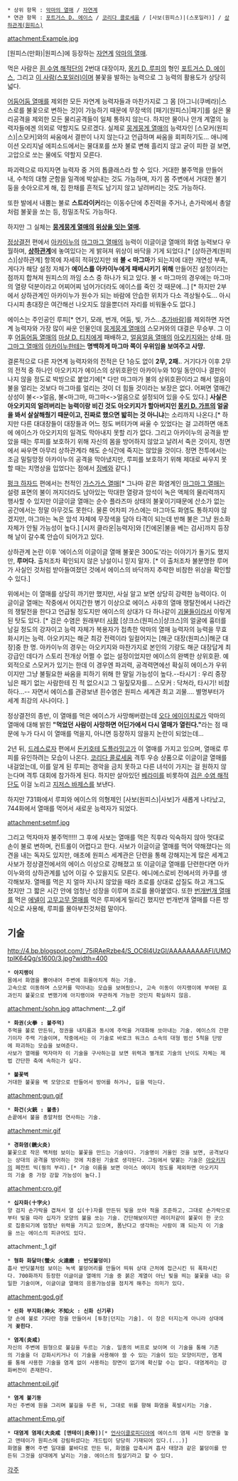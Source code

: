  * 상위 항목 : [[악마의 열매]] / [[자연계]]
 * 연관 항목 : [[포트거스 D. 에이스]] / [[코리다 콜로세움]] / [사보(원피스)|(스포일러)] / [[상하관계(원피스)]]

attachment:Example.jpg

[원피스(만화)|원피스]에 등장하는 [[자연계]] [[악마의 열매]].



먹은 사람은 [[흰 수염 해적단]]의 2번대 대장이자, [[몽키 D. 루피]]의 형인 [[포트거스 D. 에이스]],  그리고 [[사보(원피스)|이 사람(스포일러)]]이며 불꽃을 발하는 능력으로 그 능력의 활용도가 상당히 넓다.

[[어둠어둠 열매]]를 제외한 모든 자연계 능력자들과 마찬가지로 그 몸 [아그니(쿠베라)|스스로를 불꽃으로 변하는 것]이 가능하기 때문에 무장색의 [패기(원피스)|패기]를 실은 물리공격을 제외한 모든 물리공격들이 일체 통하지 않는다. 하지만 물이나 안개 계열의 능력자들에겐 의외로 약할지도 모르겠다. 실제로 [[뭉게뭉게 열매]]의 능력자인 [스모커(원피스)|스모커]와의 싸움에서 결판이 나지 않는다고 언급하며 싸움을 회피하기도... 애니메이션 오리지널 에피소드에서는 물대포를 쏘자 불로 변해 흘리지 않고 굳이 피한 걸 보면, 고압으로 쏘는 물에도 약할지 모른다.

파괴력으로 따지자면 능력자 중 거의 톱클래스라 할 수 있다. 거대한 불주먹을 만들어 내, 수척의 대형 군함을 일격에 박살내는 것도 가능하며, 자기 몸 주변에서 거대한 불기둥을 솟아오르게 해, 집 한채를 흔적도 남기지 않고 날려버리는 것도 가능하다.

또한 발에서 내뿜는 불로 '''스트라이커'''라는 이동수단에 추진력을 주거나, 손가락에서 총알처럼 불꽃을 쏘는 등, 정밀조작도 가능하다.

하지만 그 실체는 '''[[뭉게뭉게 열매]]의 [http://bbs2.ruliweb.daum.net/gaia/do/ruliweb/family/230/read?articleId=22915340&bbsId=G005&itemId=75 위상을 잇는 열매]. ''' 

[[정상결전]] 편에서 [[아카이누]]의 [[마그마그 열매]]의 능력이 이글이글 열매의 화염 능력보다 우월하며, '''[[상하관계]]'''에 놓여있다는 게 밝혀져 위상이 바닥을 기게 되었다.[* [상하관계(원피스)|상하관계] 항목에 자세히 적혀있지만 왜 '''불 < 마그마'''가 되는지에 대한 개연성 부족, 게다가 해당 설정 자체가 '''에이스를 아카이누에게 패배시키기 위해''' 만들어진 설정이라는 점까지 합쳐져 원피스의 까임 소스 중 하나가 되고 있다. 불 < 마그마의 경우에는 마그마의 열량 덕분이라고 어찌어찌 넘어가더라도 에이스를 죽인 것 때문에...] [* 하지만 2부에서 상하관계인 아카이누가 원수가 되는 바람에 안습한 위치가 다소 격상될수도... 아시다시피 총대장은 여간해선 나오지도 않을뿐더러 자리를 비워둘수도 없다.]

에이스는 주인공인 루피[* 연기, 모래, 번개, 어둠, 빛, 가스...[[추가바람]]]를 제외하면 자연계 능력자와 가장 많이 싸운 인물인데 [[뭉게뭉게 열매]]의 스모커와의 대결은 무승부. 그 이후 [[어둠어둠 열매]]의 [[마샬 D. 티치]]에게 패배하고, [[얼음얼음 열매]]의 [[아오키지]]와는 상쇄. [[마그마그 열매]]의 [[아카이누]]한테는 '''명백하게 마그마 쪽이 우위임을 보여주고 사망.'''

결론적으로 다른 자연계 능력자와의 전적은 단 1승도 없이 '''2무, 2패.'''. 거기다가 이후 2무의 전적 중 하나인 아오키지가 에이스의 상위호환인 아카이누와 10일 동안이나 결판이 나지 않을 정도로 박빙으로 붙었기에[* 다만 마그마가 불의 상위호환이라고 해서 얼음이 불을 얼리는 것보다 마그마를 얼리는 것이 더 힘들 것이라는 보장은 없다. 어쩌면 열매간 상성이 불<->얼음, 불<마그마, 마그마<->얼음으로 설정되어 있을 수도 있다.] '''사실은 아오키지의 얼려버리는 능력이랑 비긴 것도 아오키지가 할아버지인 [[몽키 D. 가프]]의 얼굴을 봐서 살살해줬기 때문이고, 진짜로 했으면 밟히는 것 아니냐'''는 소리까지 나온다.[* 하지만 다른 대대장들이 대장들과 어느 정도 버텨가며 싸울 수 있었다는 걸 고려하면 애초에 에이스가 아오키지의 일격도 막아내지 못할 리가 없다. 그리고 아카이누의 공격을 받았을 때는 루피를 보호하기 위해 자신의 몸을 방어하지 않았고 날려서 죽은 것이지, 정면에서 싸우면 아무리 상하관계라 해도 순식간에 죽지는 않았을 것이다. 정면 전투에서는 조금 밀릴망정 아카이누의 공격을 막아냈지만, 루피를 보호하기 위해 제대로 싸우지 못할 때는 치명상을 입었다는 점에서 [[징베]]와 같다.]

[[펑크 하자드]] 편에서는 천적인 [[가스가스 열매]][* 그나마 같은 화염계인 [[마그마그 열매]]는 설령 표면의 불이 꺼지더라도 남아있는 막대한 열량과 암석이 녹은 액체의 물리력까지 행사할 수 있지만 이글이글 열매는 순수 플라즈마 상태의 불꽃이기때문에 산소가 없는 공간에서는 정말 아무것도 못한다. 물론 어차피 가스에는 마그마도 화염도 통하지야 않겠지만, 마그마는 녹은 암석 자체에 무장색을 담아 타격이 되는데 반해 불은 그냥 원소화 자체가 안될 가능성이 높다.] [시저 클라운|능력자]와 [킨에몬|불을 베는 검사]까지 등장해 날이 갈수록 안습이 되어가고 있다. 

상하관계 논란 이후 '에이스의 이글이글 열매 불꽃은 300도'라는 이야기가 돌기도 했지만, '''루머다.''' 출처조차 확인되지 않은 낭설이니 믿지 말자. [* 이 출처조차 불분명한 루머가 사실인 것처럼 받아들여졌던 것에서 에이스의 바닥까지 추락한 비참한 위상을 확인할 수 있다.]

위에서는 이 열매를 상당히 까기만 했지만, 사실 알고 보면 상당히 강력한 능력이다. 이글이글 열매는 작중에서 어지간한 병기 이상으로 에이스 사후의 열매 쟁탈전에서 나라간의 쟁탈전을 한다고 언급될 정도지만 에이스의 상대가 다 하나같이 [[괴물]]들이라서 이렇게 된 탓도 있다. [* 검은 수염은 원래부터 [[사황]] [샹크스(원피스)|샹크스]의 얼굴에 흉터를 남길 정도의 강자이고 능력 자체가 복용자가 접촉한 악마의 열매 능력자의 능력을 무효화시키는 능력. 아오키지는 해군 최강 전력이라 일컬어지는 [해군 대장(원피스)|해군 대장]중 한 명. 아카이누의 경우는 아오키지와 마찬가지로 본인의 기량도 해군 대장답게 최강급인 데다가 스토리 전개상 어쩔 수 없는 설정이었지만 에이스의 완벽한 상위호환. 예외적으로 스모커가 있기는 한데 이 경우엔 파괴력, 공격력면에선 확실히 에이스가 우위이지만 그냥 불필요한 싸움을 피하기 위해 한 말일 가능성이 높다.--타시기 : 우리 중장님은 패기 없는 사람한테 진 적 없으시고 그 밀짚모자를... 스모커 : 닥쳐라, 타시기! 비참하다...-- 자면서 에이스를 관광보낸 흰수염은 원피스 세계관 최고 괴물.... 별명부터가 세계 최강의 사나이다. ]

정상결전의 종반, 이 열매를 먹은 에이스가 사망해버렸는데 [[오다 에이이치로]]가 악마의 열매에 대해 밝힌 '''"먹었던 사람이 사망하면 어딘가에서 다시 열매가 열린다."'''라는 점 때문에 누가 다시 이 열매를 먹을지, 아니면 등장하지 않을지 논란이 되었는데...

2년 뒤, [[드레스로자]] 편에서 [[돈키호테 도플라밍고]]가 이 열매를 가지고 있으며, 열매로 루피를 유인하려는 모습이 나온다. [[코리다 콜로세움]] 격투 우승 상품으로 이글이글 열매를 내걸었는데, 이를 알게 된 루피는 경악을 금치 못하고 다른 녀석이 가지는 걸 원하지 않는다며 격투 대회에 참가하게 된다. 하지만 살아있던 [[베라미]]를 비롯하여 [[검은 수염 해적단]]도 이걸 노리고 [[지저스 바제스]]를 보낸다.

하지만 731화에서 루피와 에이스의 의형제인 [사보(원피스)|사보]가 새롭게 나타났고, 744화에서 열매를 먹어서 새로운 능력자가 되었다. 

attachment:setmf.jpg

그리고 먹자마자 불주먹!!!!! 그 후에 사보는 열매를 먹은 직후라 익숙하지 않아 멋대로 손이 불로 변하며, 컨트롤이 어렵다고 한다. 사보가 이글이글 열매를 먹어 약해졌다는 의견을 내는 독자도 있지만, 애초에 원피스 세계관은 단련을 통해 강해지는게 많은 세계고 사보가 정상결전에서의 에이스 이상으로 강해졌고 또 이글이글 열매를 단련한다면 아카이누와의 상하관계를 넘어 이길 수 있을지도 모른다. 에니에스로비 전에서의 카쿠를 생각해보자. 열매를 먹은 지 얼마 지나지 않았을 때라 조로를 상대로 삽질도 하고 개그도 쳤지만 그 짧은 시간 안에 엄청난 성장을 이루며 조로를 몰아붙였다. 또한 [[번개번개 열매]]를 먹은 [[에넬]]이 [[고무고무 열매]]를 먹은 루피에게 밀리긴 했지만 번개번개 열매를 다른 방식으로 사용해, 루피를 몰아부친것처럼 말이다.


== 기술 ==
http://4.bp.blogspot.com/_75iRAeRzbe4/S_OC6l4UzGI/AAAAAAAAAFI/UMOtpIK64Qg/s1600/3.jpg?width=400
 * '''아지랭이'''
 몸에서 화염을 뿜어내어 주변에 휘몰아치게 하는 기술.
 고속으로 이동하며 스모커를 막아내는 모습을 보여줬으나, 고속 이동이 아지랭이에 부여된 효과인지 불꽃으로 변했기에 아지랭이와 무관하게 가능한 것인지 확실하지 않음.

attachment:/sohn.jpg
attachment:__2.gif
 * '''화권(火拳 : 불주먹)'''
 주먹을 불로 만든뒤, 정권을 내지름과 동시에 주먹을 거대화해 쏘아내는 기술. 에이스의 간판기이자 주력 기술이며, 작중에서는 이 기술로 바로크 워크스 소속의 대형 범선 5척을 단방에 파괴하는 모습을 보여준다.
 사보가 열매를 먹자마자 이 기술을 구사하는걸 보면 위력과 별개로 기술의 난이도 자체는 제법 간단한 축에 속하는가 싶다.

 * '''불꽃벽'''
 거대한 불꽃을 벽 모양으로 만들어서 방어를 하거나, 길을 막는다.

attachment:gun.gif
 * '''화건(火銃 : 불총)'''
 손끝에서 불을 총알처럼 연사하는 기술.

attachment:mir.gif
 * '''경화염(鏡火炎)''' 
 불꽃으로 작은 벽처럼 보이는 불꽃을 만드는 기술이다. 기술명이 거울인 것을 보면, 공격보다는 상대의 공격을 방어하는 것에 치중된 기술로 생각된다. 그림에서 맞붙는 기술은 [[아오키지]]의 페잔트 빅(꿩의 부리).[* 기술 이름을 보면 아이스 에이지 정도를 제외하면 아오키지의 기술 중 가장 강할 가능성이 높다.]

attachment:cro.gif
 * '''십자화(十字火)''' 
 양 검지 손가락을 겹쳐서 열 십(十)자를 만든뒤 빛을 쏘아 적을 조준하고, 그대로 손가락으로부터 빛을 따라 십자가 모양의 불을 쏘는 기술. 간단해보이지만 레이저같이 불꽃이 한 곳으로 집중되기에 엄청난 위력을 가지고 있으며, 폼난다고 생각하는 사람이 꽤 되는지 이 기술을 쓰는 에이스의 피규어도 있다.

attachment:_1.gif
 * '''형화 화달마(螢火 火達磨 : 반딧불덩이)''' 
 흡사 반딧불처럼 보이는 녹색 불덩어리를 만들어 띄워 상대 근처에 접근시킨 뒤 폭파시킨다. 700화까지 등장한 이글이글 열매의 기술 중 붉은 계열이 아닌 빛을 띄는 불꽃을 내는 유일한 기술이며, 이글이글 열매의 응용가능성을 점치게 해주는 의미가 있다.

attachment:god.gif
 * '''신화 부지화(神火 不知火 : 신화 신기루)''' 
 양 손에 불로 기다란 창을 만들어서 [투창|던지는 기술]. 이 창은 터지는게 아니라 상대에게 '''꽂힌다'''.

 * '''염계(炎戒)'''
 자신의 주변에 원형으로 불길을 두르는 기술. 일종의 버프로 보이며 이 기술을 통해 기존의 기술을 더 강화시키거나 이 기술을 사용해야 쓸 수 있는 기술이 있는 모양이지만, 염계를 통해 사용한 기술을 염계 없이 사용하는 장면이 없기에 확신할 수는 없다. 대염계라는 강화버전이 존재한다.

attachment:pil.gif
 * '''염계 불기둥'''
 자신 주변에 원을 그리며 불길을 두른 뒤, 그대로 위를 향해 화염을 폭발시키는 기술.

attachment:Emp.gif
 * '''대염계 염제(大炎戒 [앤테이|炎帝])'''[* [[언사이클로피디아]]에 에이스의 염제 시전 장면을 놓고 앤테이가 원피스에 강림하셨다는 개드립이 당당히 기재되어 있다.(...)]
 화염을 뿜어 주변 일대를 불바다로 만든 뒤, 화염을 압축시켜 흡사 태양과 같은 불덩이를 만든뒤 그것을 상대에게 날리는 기술. 에이스의 필살기라고 할 수 있다.


[[각주]]
